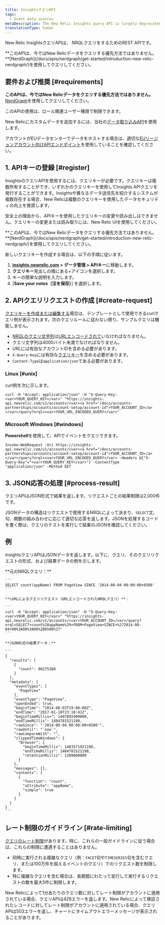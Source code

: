 ```yaml
---
title: InsightsクエリAPI
tags:
  - Event data sources
metaDescription: The New Relic Insights query API is largely deprecated.
translationType: human
---
```


New Relic InsightsクエリAPIは、 NRQLクエリをするためのREST APIです。

<Callout variant="tip">
  **このAPIは、今ではNew Relicデータをクエリする優先方法ではありません。**[NerdGraph](/docs/apis/nerdgraph/get-started/introduction-new-relic-nerdgraph/)を使用してクエリしてください。
</Callout>

## 要件および推奨 [#requirements]

**このAPIは、今ではNew Relicデータをクエリする優先方法ではありません。**[NerdGraph](/docs/apis/nerdgraph/get-started/introduction-new-relic-nerdgraph/)を使用してクエリしてください。

このAPIの使用は、ロール関連ユーザー権限で制限できます。

New Relicにカスタムデータを追加するには、当社の[データ取り込みAPI](/docs/telemetry-data-platform/get-data-new-relic/getting-started/introduction-new-relic-data-ingest-apis-sdks/)を使用します。

アカウントがEUデータセンターでデータをホストする場合は、適切な[EUリージョンアカウント向けAPIエンドポイント](/docs/using-new-relic/welcome-new-relic/getting-started/introduction-eu-region-data-center#endpoints)を使用していることを確認してください。

## 1. APIキーの登録 [#register]

InsightsのクエリAPIを使用するには、クエリキーが必要です。クエリキーは複数所有することができ、いずれかのクエリキーを使用してInsights APIクエリを発行することができます。Insightsや異なるデータ送信先を紹介するシステムが複数存在する場合、New Relicは複数のクエリキーを使用したデータセキュリティの向上を推奨します。

安全上の理由から、APIキーを使用したクエリキーの変更や読み出しはできません。クエリキーの変更または読み取りには、New Relic UIを使用してください。

<Callout variant="tip">
  **このAPIは、今ではNew Relicデータをクエリする優先方法ではありません。**[NerdGraph](/docs/apis/nerdgraph/get-started/introduction-new-relic-nerdgraph/)を使用してクエリしてください。
</Callout>

新しいクエリキーを作成する場合は、以下の手順に従います。

1. **[insights.newrelic.com](https://insights.newrelic.com) > データ管理 > APIキー**に移動します。
2. **クエリキー**見出しの隣にある+アイコンを選択します。
3. キーの簡単な説明を入力します。
4. \[**Save your notes（注を保存）**] を選択します。

## 2. APIクエリリクエストの作成 [#create-request]

[クエリキーを作成または編集する](#register)場合は、テンプレートとして使用できるcurlクエリ例が表示されます。次のクエリルールに従わない限り、サンプルクエリは機能しません。

* [NRQLのクエリ文字列](/docs/insights/nrql-new-relic-query-language/using-nrql/introduction-nrql)は[URLエンコードされて](http://www.w3schools.com/tags/ref_urlencode.asp)いなければなりません。
* クエリ文字列は4000バイト未満でなければなりません。
* URLには有効なアカウントIDを含める必要があります。
* `X-Query-Key`には有効な[クエリキー](#register)を含める必要があります。
* `Content-Type`は`application/json`である必要があります。

### Linux [#unix]

curl例を次に示します。

```
curl -H "Accept: application/json" -H "X-Query-Key: <var>YOUR_QUERY_KEY</var>" "https://insights-api.newrelic.com/v1/accounts/<var><a href="/docs/accounts-partnerships/accounts/account-setup/account-id">YOUR_ACCOUNT_ID</a></var>/query?nrql=<var>YOUR_URL_ENCODED_QUERY</var>"
```

### Microsoft Windows [#windows]

**Powershell**を使用して、APIでイベントをクエリできます。

```
Invoke-WebRequest -Uri https://insights-api.newrelic.com/v1/accounts/<var><a href="/docs/accounts-partnerships/accounts/account-setup/account-id">YOUR_ACCOUNT_ID</a></var>/query?nrql=<var>YOUR_URL_ENCODED_QUERY</var> -Headers @{"X-Query-Key"="<var>YOUR_QUERY_KEY</var>"} -ContentType "application/json" -Method GET
```

## 3. JSON応答の処理 [#process-result]

クエリAPIはJSON形式で結果を返します。リクエストごとの結果制限は2,000件です。

JSONデータの構造はリクエストで使用するNRQLによって決まり、`SELECT`文、句、関数の組み合わせに応じて適切な応答を返します。JSONを処理するコードを書く際は、クエリのテストを実行して結果のJSONを確認してください。

## 例

InsightsクエリAPIはJSONデータを返します。以下に、クエリ、そのクエリリクエストの形式、および結果データの例を示します。

<CollapserGroup>
  <Collapser title="クエリ、クエリAPIリクエスト、結果データ">
    **元のNRQLクエリ：**

    ```
    SELECT count(appName) FROM PageView SINCE '2014-08-04 00:00:00+0500'
    ```

    **cURLによるクエリリクエスト（URLエンコードされたNRQLクエリ）**：

    ```
    curl -H "Accept: application/json" -H "X-Query-Key: <var>YOUR_QUERY_KEY</var>" "https://insights-api.newrelic.com/v1/accounts/<var>YOUR_ACCOUNT_ID</var>/query?nrql=SELECT+count%28appName%29+FROM+PageView+SINCE+%272014-08-04+00%3A00%3A00%2B0500%27"
    ```

    **JSON形式の結果データ：**

    ```
    {
      "results": [
        {
          "count": 80275388
        }
      ],
      "metadata": {
        "eventTypes": [
          "PageView"
        ],
        "eventType": "PageView",
        "openEnded": true,
        "beginTime": "2014-08-03T19:00:00Z",
        "endTime": "2017-01-18T23:18:41Z",
        "beginTimeMillis=": 1407092400000,
        "endTimeMillis": 1484781521198,
        "rawSince": "'2014-08-04 00:00:00+0500'",
        "rawUntil": "`now`",
        "rawCompareWith": "",
        "clippedTimeWindows": {
          "Browser": {
            "beginTimeMillis": 1483571921198,
            "endTimeMillis": 1484781521198,
            "retentionMillis": 1209600000
          }
        },
        "messages": [],
        "contents": [
          {
            "function": "count",
            "attribute": "appName",
            "simple": true
          }
        ]
      }
    }
    ```
  </Collapser>
</CollapserGroup>

## レート制限のガイドライン [#rate-limiting]

[クエリのレート制限](/docs/query-your-data/nrql-new-relic-query-language/get-started/rate-limits-nrql-queries/)があります。特に、これらの一般ガイドラインに従う場合は、これらの制限に遭遇することはありません。

* 同時に実行される複雑なクエリ（例：`FACET`句や`TIMESERIES`句を含むクエリ、または100万件を超えるイベントのクエリ）でのリクエスト数を制限します。
* 特に複雑なクエリを含む場合は、長期間にわたって並行して実行するリクエストの数を最大5件に制限します。

New Relicによって1分あたりのクエリ数に対してレート制限がアカウントに適用されている場合、クエリAPIは429エラーを返します。New Relicによって検証されたレコードに対してレート制限がアカウントに適用されている場合、クエリAPIは503エラーを返し、チャートにタイムアウトエラーメッセージが表示されることがあります。